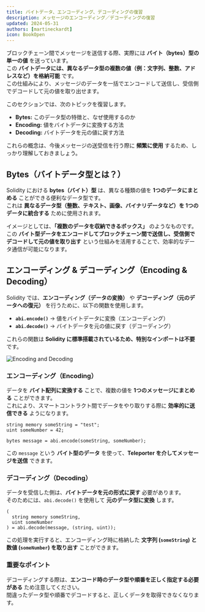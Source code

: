 ```yaml
---
title: バイトデータ、エンコーディング、デコーディングの復習  
description: メッセージのエンコーディング／デコーディングの復習  
updated: 2024-05-31  
authors: [martineckardt]  
icon: BookOpen  
---
```


ブロックチェーン間でメッセージを送信する際、実際には **バイト（bytes）型の単一の値** を送っています。  
この **バイトデータには、異なるデータ型の複数の値（例：文字列、整数、アドレスなど）を格納可能** です。  
この仕組みにより、メッセージのデータを一括でエンコードして送信し、受信側でデコードして元の値を取り出せます。  

このセクションでは、次のトピックを復習します。  

- **Bytes:** このデータ型の特徴と、なぜ使用するのか  
- **Encoding:** 値をバイトデータに変換する方法  
- **Decoding:** バイトデータを元の値に戻す方法  

これらの概念は、今後メッセージの送受信を行う際に **頻繁に使用** するため、しっかり理解しておきましょう。  

## Bytes（バイトデータ型とは？）  

Solidity における **bytes（バイト）型** は、異なる種類の値を **1つのデータにまとめる** ことができる便利なデータ型です。  
これは **異なるデータ型（整数、テキスト、画像、バイナリデータなど）を 1つのデータに統合する** ために使用されます。  

イメージとしては、**「複数のデータを収納できるボックス」** のようなものです。  
この **バイト型データをエンコードしてブロックチェーン間で送信し、受信側でデコードして元の値を取り出す** という仕組みを活用することで、効率的なデータ通信が可能になります。  

## エンコーディング & デコーディング（Encoding & Decoding）  

Solidity では、**エンコーディング（データの変換）** や **デコーディング（元のデータへの復元）** を行うために、以下の関数を使用します。  

- **`abi.encode()`** → 値をバイトデータに変換（エンコーディング）  
- **`abi.decode()`** → バイトデータを元の値に戻す（デコーディング）  

これらの関数は **Solidity に標準搭載されているため、特別なインポートは不要** です。  

![Encoding and Decoding](/common-images/solidity/encoding-decoding.png)  

### **エンコーディング（Encoding）**  

データを **バイト配列に変換する** ことで、複数の値を **1つのメッセージにまとめる** ことができます。  
これにより、スマートコントラクト間でデータをやり取りする際に **効率的に送信できる** ようになります。  

```solidity
string memory someString = "test";
uint someNumber = 42;

bytes message = abi.encode(someString, someNumber);
```

この `message` という **バイト型のデータ** を使って、**Teleporter を介してメッセージを送信** できます。  

### **デコーディング（Decoding）**  

データを受信した側は、**バイトデータを元の形式に戻す** 必要があります。  
そのためには、`abi.decode()` を使用して **元のデータ型に変換** します。  

```solidity
( 
  string memory someString,
  uint someNumber
) = abi.decode(message, (string, uint));
```

この処理を実行すると、エンコーディング時に格納した **文字列 (`someString`) と 数値 (`someNumber`) を取り出す** ことができます。  

### **重要なポイント**  
デコーディングする際は、**エンコード時のデータ型や順番を正しく指定する必要がある** ため注意してください。  
間違ったデータ型や順番でデコードすると、正しくデータを取得できなくなります。  

<Quiz quizId="303"/>  